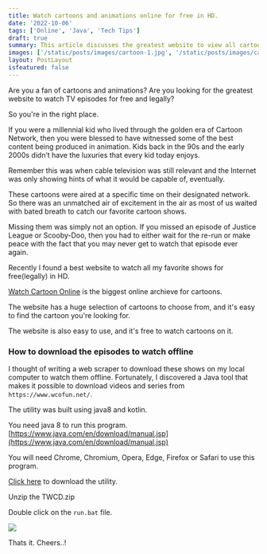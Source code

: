 ```yaml
---
title: Watch cartoons and animations online for free in HD.
date: '2022-10-06'
tags: ['Online', 'Java', 'Tech Tips']
draft: true
summary: This article discusses the greatest website to view all cartoons and animations for free in HD online. Also mentiones about a java utility to download the episodes to local computer.
images: ['/static/posts/images/cartoon-1.jpg', '/static/posts/images/cartoon-2.png']
layout: PostLayout
isfeatured: false
---
```

Are you a fan of cartoons and animations? Are you looking for the greatest website to watch TV episodes for free and legally?

So you're in the right place.

If you were a millennial kid who lived through the golden era of Cartoon Network, then you were blessed to have witnessed some of the best content being produced in animation. Kids back in the 90s and the early 2000s didn’t have the luxuries that every kid today enjoys.

Remember this was when cable television was still relevant and the Internet was only showing hints of what it would be capable of, eventually.

These cartoons were aired at a specific time on their designated network. So there was an unmatched air of excitement in the air as most of us waited with bated breath to catch our favorite cartoon shows.

Missing them was simply not an option. If you missed an episode of Justice League or Scooby-Doo, then you had to either wait for the re-run or make peace with the fact that you may never get to watch that episode ever again.

Recently I found a best website to watch all my favorite shows for free(legally) in HD.

[Watch Cartoon Online](https://www.wcofun.net/) is the biggest online archieve for cartoons.

The website has a huge selection of cartoons to choose from, and it's easy to find the cartoon you're looking for.

The website is also easy to use, and it's free to watch cartoons on it.

### How to download the episodes to watch offline

I thought of writing a web scraper to download these shows on my local computer to watch them offline. Fortunately, I discovered a Java tool that makes it possible to download videos and series from `https://www.wcofun.net/`.

The utility was built using java8 and kotlin.

You need java 8 to run this program. [https://www.java.com/en/download/manual.jsp](https://www.java.com/en/download/manual.jsp)

You will need Chrome, Chromium, Opera, Edge, Firefox or Safari to use this program.

[Click here](https://github.com/NobilityDeviant/Wcofun.com_Downloader/releases/download/1.4.9/TWCD.zip) to download the utility.

Unzip the TWCD.zip

Double click on the `run.bat` file.

![](/static/posts/images/cartoon-2.png)

Thats it. Cheers..!
